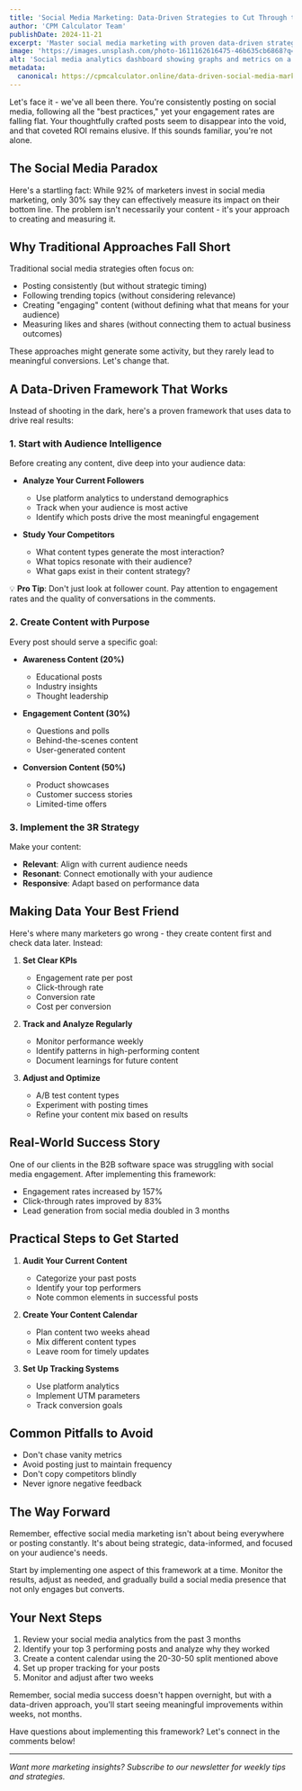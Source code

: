 ```yaml
---
title: 'Social Media Marketing: Data-Driven Strategies to Cut Through the Noise and Drive Real Conversions'
author: 'CPM Calculator Team'
publishDate: 2024-11-21
excerpt: 'Master social media marketing with proven data-driven strategies that boost engagement and ROI. Learn how to create content that converts and measure what matters.'
image: 'https://images.unsplash.com/photo-1611162616475-46b635cb6868?q=80&w=2674&auto=format&fit=crop'
alt: 'Social media analytics dashboard showing graphs and metrics on a computer screen'
metadata:
  canonical: https://cpmcalculator.online/data-driven-social-media-marketing
---
```


Let's face it - we've all been there. You're consistently posting on social media, following all the "best practices," yet your engagement rates are falling flat. Your thoughtfully crafted posts seem to disappear into the void, and that coveted ROI remains elusive. If this sounds familiar, you're not alone.

## The Social Media Paradox

Here's a startling fact: While 92% of marketers invest in social media marketing, only 30% say they can effectively measure its impact on their bottom line. The problem isn't necessarily your content - it's your approach to creating and measuring it.

## Why Traditional Approaches Fall Short

Traditional social media strategies often focus on:
- Posting consistently (but without strategic timing)
- Following trending topics (without considering relevance)
- Creating "engaging" content (without defining what that means for your audience)
- Measuring likes and shares (without connecting them to actual business outcomes)

These approaches might generate some activity, but they rarely lead to meaningful conversions. Let's change that.

## A Data-Driven Framework That Works

Instead of shooting in the dark, here's a proven framework that uses data to drive real results:

### 1. Start with Audience Intelligence

Before creating any content, dive deep into your audience data:

- **Analyze Your Current Followers**
  - Use platform analytics to understand demographics
  - Track when your audience is most active
  - Identify which posts drive the most meaningful engagement

- **Study Your Competitors**
  - What content types generate the most interaction?
  - What topics resonate with their audience?
  - What gaps exist in their content strategy?

💡 **Pro Tip**: Don't just look at follower count. Pay attention to engagement rates and the quality of conversations in the comments.

### 2. Create Content with Purpose

Every post should serve a specific goal:

- **Awareness Content (20%)**
  - Educational posts
  - Industry insights
  - Thought leadership

- **Engagement Content (30%)**
  - Questions and polls
  - Behind-the-scenes content
  - User-generated content

- **Conversion Content (50%)**
  - Product showcases
  - Customer success stories
  - Limited-time offers

### 3. Implement the 3R Strategy

Make your content:
- **Relevant**: Align with current audience needs
- **Resonant**: Connect emotionally with your audience
- **Responsive**: Adapt based on performance data

## Making Data Your Best Friend

Here's where many marketers go wrong - they create content first and check data later. Instead:

1. **Set Clear KPIs**
   - Engagement rate per post
   - Click-through rate
   - Conversion rate
   - Cost per conversion

2. **Track and Analyze Regularly**
   - Monitor performance weekly
   - Identify patterns in high-performing content
   - Document learnings for future content

3. **Adjust and Optimize**
   - A/B test content types
   - Experiment with posting times
   - Refine your content mix based on results

## Real-World Success Story

One of our clients in the B2B software space was struggling with social media engagement. After implementing this framework:
- Engagement rates increased by 157%
- Click-through rates improved by 83%
- Lead generation from social media doubled in 3 months

## Practical Steps to Get Started

1. **Audit Your Current Content**
   - Categorize your past posts
   - Identify your top performers
   - Note common elements in successful posts

2. **Create Your Content Calendar**
   - Plan content two weeks ahead
   - Mix different content types
   - Leave room for timely updates

3. **Set Up Tracking Systems**
   - Use platform analytics
   - Implement UTM parameters
   - Track conversion goals

## Common Pitfalls to Avoid

- Don't chase vanity metrics
- Avoid posting just to maintain frequency
- Don't copy competitors blindly
- Never ignore negative feedback

## The Way Forward

Remember, effective social media marketing isn't about being everywhere or posting constantly. It's about being strategic, data-informed, and focused on your audience's needs.

Start by implementing one aspect of this framework at a time. Monitor the results, adjust as needed, and gradually build a social media presence that not only engages but converts.

## Your Next Steps

1. Review your social media analytics from the past 3 months
2. Identify your top 3 performing posts and analyze why they worked
3. Create a content calendar using the 20-30-50 split mentioned above
4. Set up proper tracking for your posts
5. Monitor and adjust after two weeks

Remember, social media success doesn't happen overnight, but with a data-driven approach, you'll start seeing meaningful improvements within weeks, not months.

Have questions about implementing this framework? Let's connect in the comments below!

---

*Want more marketing insights? Subscribe to our newsletter for weekly tips and strategies.*